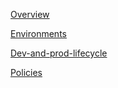 [Overview](Model-Governance/Overview)

[Environments](Model-Governance/Environments)

[Dev-and-prod-lifecycle](Model-Governance/Dev-and-prod-lifecycle)

[Policies](Model-Governance/Policies)